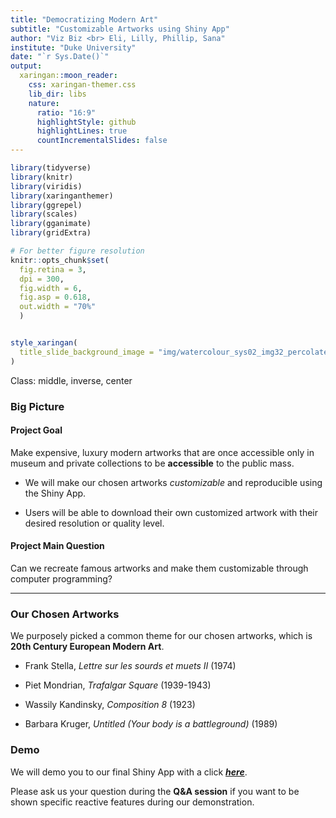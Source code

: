```yaml
---
title: "Democratizing Modern Art"
subtitle: "Customizable Artworks using Shiny App"
author: "Viz Biz <br> Eli, Lilly, Phillip, Sana"
institute: "Duke University"
date: "`r Sys.Date()`"
output:
  xaringan::moon_reader:
    css: xaringan-themer.css
    lib_dir: libs
    nature:
      ratio: "16:9"
      highlightStyle: github
      highlightLines: true
      countIncrementalSlides: false
---
```


```r
library(tidyverse)
library(knitr)
library(viridis)
library(xaringanthemer)
library(ggrepel)
library(scales)
library(gganimate)
library(gridExtra)
```

```r
# For better figure resolution
knitr::opts_chunk$set(
  fig.retina = 3, 
  dpi = 300, 
  fig.width = 6, 
  fig.asp = 0.618, 
  out.width = "70%"
  )
```

```r
```

```r
style_xaringan(
  title_slide_background_image = "img/watercolour_sys02_img32_percolate.jpg"
)
```

Class: middle, inverse, center

### Big Picture

#### Project Goal

Make expensive, luxury modern artworks that are once accessible only in museum and private
collections to be **accessible** to the public mass.

- We will make our chosen artworks *customizable* and reproducible using the Shiny App.

- Users will be able to download their own customized artwork with their desired resolution or 
quality level.


#### Project Main Question 

Can we recreate famous artworks and make them customizable through computer programming? 

---

### Our Chosen Artworks

We purposely picked a common theme for our chosen artworks, which is **20th Century
European Modern Art**.

- Frank Stella, *Lettre sur les sourds et muets II* (1974)

- Piet Mondrian, *Trafalgar Square* (1939-1943)

- Wassily Kandinsky, *Composition 8* (1923)

- Barbara Kruger, *Untitled (Your body is a battleground)* (1989)

### Demo

We will demo you to our final Shiny App with a click [***here***](https://phillipharmadi.shinyapps.io/final-shiny/).

Please ask us your question during the **Q&A session** if you want to be shown specific reactive features during our demonstration.
